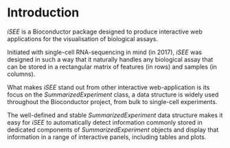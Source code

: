 # Introduction

*iSEE* is a Bioconductor package designed to produce interactive web applications for the visualisation of biological assays.

Initiated with single-cell RNA-sequencing in mind (in 2017), *iSEE* was designed in such a way that it naturally handles any biological assay that can be stored in a rectangular matrix of features (in rows) and samples (in columns).

What makes *iSEE* stand out from other interactive web-application is its focus on the *SummarizedExperiment* class, a data structure is widely used throughout the Bioconductor project, from bulk to single-cell experiments.

The well-defined and stable *SummarizedExperiment* data structure makes it easy for *iSEE* to automatically detect information commonly stored in dedicated components of *SummarizedExperiment* objects and display that information in a range of interactive panels, including tables and plots.